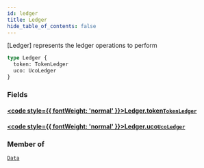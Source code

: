 ```yaml
---
id: ledger
title: Ledger
hide_table_of_contents: false
---
```








[Ledger] represents the ledger operations to perform

```graphql
type Ledger {
  token: TokenLedger
  uco: UcoLedger
}
```


### Fields

#### [<code style={{ fontWeight: 'normal' }}>Ledger.<b>token</b></code>](#)<Bullet />[`TokenLedger`](/build/api/schema/objects/token-ledger) <Badge class="secondary" text="object"/>
> 
> 

#### [<code style={{ fontWeight: 'normal' }}>Ledger.<b>uco</b></code>](#)<Bullet />[`UcoLedger`](/build/api/schema/objects/uco-ledger) <Badge class="secondary" text="object"/>
> 
> 



### Member of

[`Data`](/build/api/schema/objects/data)  <Badge class="secondary" text="object"/>



